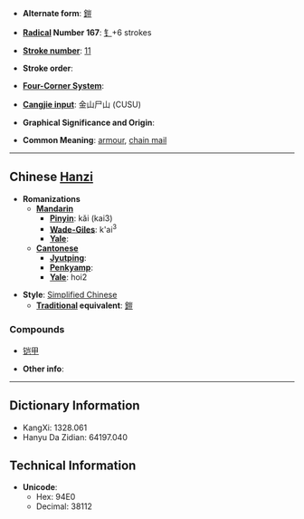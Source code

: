 * '''Alternate form''': [[鎧]]

* '''[[Wiktionary:Chinese radical index| Radical]] Number 167''': [[Wiktionary:Chinese radical index 钅|钅]]+6 strokes

* '''[[Wiktionary:Chinese total strokes index|Stroke number]]''': [[Wiktionary:Chinese total strokes index 11|11]]

* '''Stroke order''': 

* '''[[Wiktionary:Chinese four corner index|Four-Corner System]]''': 

* '''[[Wiktionary:Chinese Cangjie index|Cangjie input]]''': 金山尸山 (CUSU)

* '''Graphical Significance and Origin''': 

* '''Common Meaning''': [[armour]], [[chain mail]]

----

== Chinese [[Hanzi]] ==

* '''Romanizations'''
** '''[[Mandarin]]'''
*** '''[[Pinyin]]''': kǎi (kai3)
*** '''[[Wade-Giles]]''': k'ai<sup>3</sup>
*** '''[[Yale]]''': 
** '''[[Cantonese]]'''
*** '''[[Jyutping]]''':
*** '''[[Penkyamp]]''': 
*** '''[[Yale]]''': hoi2

* '''Style''': [[Simplified Chinese]] 
** '''[[Traditional Chinese|Traditional]] equivalent''': [[鎧]]

===Compounds===
*[[铠甲]]

* '''Other info''': 

----

== Dictionary Information ==

* KangXi: 1328.061
* Hanyu Da Zidian: 64197.040

== Technical Information ==

* '''Unicode''':
** Hex: 94E0
** Decimal: 38112